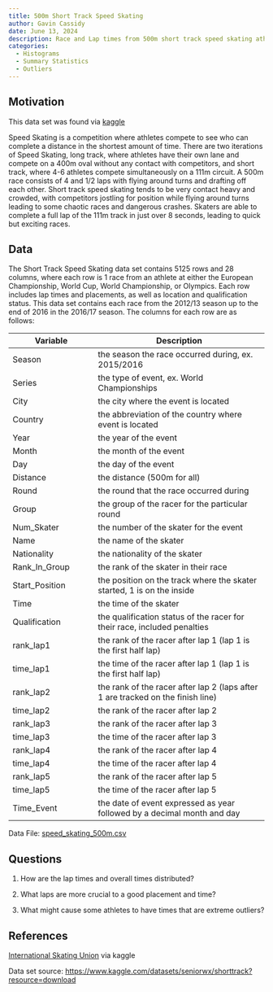 ```yaml
---
title: 500m Short Track Speed Skating
author: Gavin Cassidy
date: June 13, 2024
description: Race and Lap times from 500m short track speed skating athletes at European Championship, World Cup, World Championship and Olympic events.
categories:
  - Histograms
  - Summary Statistics
  - Outliers
---
```


## Motivation

This data set was found via [kaggle](https://www.kaggle.com/datasets/seniorwx/shorttrack?resource=download)

Speed Skating is a competition where athletes compete to see who can complete a distance in the shortest amount of time. There are two iterations of Speed Skating, long track, where athletes have their own lane and compete on a 400m oval without any contact with competitors, and short track, where 4-6 athletes compete simultaneously on a 111m circuit. A 500m race consists of 4 and 1/2 laps with flying around turns and drafting off each other. Short track speed skating tends to be very contact heavy and crowded, with competitors jostling for position while flying around turns leading to some chaotic races and dangerous crashes. Skaters are able to complete a full lap of the 111m track in just over 8 seconds, leading to quick but exciting races.

## Data

The Short Track Speed Skating data set contains 5125 rows and 28 columns, where each row is 1 race from an athlete at either the European Championship, World Cup, World Championship, or Olympics. Each row includes lap times and placements, as well as location and qualification status. This data set contains each race from the 2012/13 season up to the end of 2016 in the 2016/17 season. The columns for each row are as follows:

| Variable       | Description                                                                     |
|------------------------|-----------------------------------------------|
| Season         | the season the race occurred during, ex. 2015/2016                              |
| Series         | the type of event, ex. World Championships                                      |
| City           | the city where the event is located                                             |
| Country        | the abbreviation of the country where event is located                          |
| Year           | the year of the event                                                           |
| Month          | the month of the event                                                          |
| Day            | the day of the event                                                            |
| Distance       | the distance (500m for all)                                                     |
| Round          | the round that the race occurred during                                         |
| Group          | the group of the racer for the particular round                                 |
| Num_Skater     | the number of the skater for the event                                          |
| Name           | the name of the skater                                                          |
| Nationality    | the nationality of the skater                                                   |
| Rank_In_Group  | the rank of the skater in their race                                            |
| Start_Position | the position on the track where the skater started, 1 is on the inside          |
| Time           | the time of the skater                                                          |
| Qualification  | the qualification status of the racer for their race, included penalties        |
| rank_lap1      | the rank of the racer after lap 1 (lap 1 is the first half lap)                 |
| time_lap1      | the time of the racer after lap 1 (lap 1 is the first half lap)                 |
| rank_lap2      | the rank of the racer after lap 2 (laps after 1 are tracked on the finish line) |
| time_lap2      | the rank of the racer after lap 2                                               |
| rank_lap3      | the rank of the racer after lap 3                                               |
| time_lap3      | the time of the racer after lap 3                                               |
| rank_lap4      | the rank of the racer after lap 4                                               |
| time_lap4      | the time of the racer after lap 4                                               |
| rank_lap5      | the rank of the racer after lap 5                                               |
| time_lap5      | the time of the racer after lap 5                                               |
| Time_Event     | the date of event expressed as year followed by a decimal month and day         |

Data File: [speed_skating_500m.csv](../data/speed_skating_500m.csv)

## Questions

1.  How are the lap times and overall times distributed?

2.  What laps are more crucial to a good placement and time?

3.  What might cause some athletes to have times that are extreme outliers?

## References

[International Skating Union](https://isu.org) via kaggle

Data set source: <https://www.kaggle.com/datasets/seniorwx/shorttrack?resource=download>
